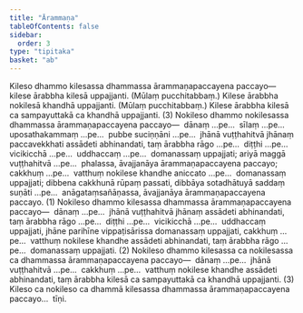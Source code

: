 ```yaml
---
title: "Ārammaṇa"
tableOfContents: false
sidebar:
  order: 3
type: "tipitaka"
basket: "ab"
---
```



<DynamicBreadcrumb />

<Division number="17">

<Paragraph number="3858">
Kileso dhammo kilesassa dhammassa ārammaṇapaccayena paccayo—  kilese ārabbha kilesā uppajjanti. (Mūlaṃ pucchitabbaṃ.) Kilese ārabbha nokilesā khandhā uppajjanti. (Mūlaṃ pucchitabbaṃ.) Kilese ārabbha kilesā ca sampayuttakā ca khandhā uppajjanti. (3)
</Paragraph>

</Division>
<Division number="18">

<Paragraph number="3859">
Nokileso dhammo nokilesassa dhammassa ārammaṇapaccayena paccayo—  dānaṃ …pe…  sīlaṃ …pe…  uposathakammaṃ …pe…  pubbe suciṇṇāni …pe…  jhānā vuṭṭhahitvā jhānaṃ paccavekkhati assādeti abhinandati, taṃ ārabbha rāgo …pe…  diṭṭhi …pe…  vicikicchā …pe…  uddhaccaṃ …pe…  domanassaṃ uppajjati; ariyā maggā vuṭṭhahitvā …pe…  phalassa, āvajjanāya ārammaṇapaccayena paccayo; cakkhuṃ …pe…  vatthuṃ nokilese khandhe aniccato …pe…  domanassaṃ uppajjati; dibbena cakkhunā rūpaṃ passati, dibbāya sotadhātuyā saddaṃ suṇāti …pe…  anāgataṃsañāṇassa, āvajjanāya ārammaṇapaccayena paccayo. (1)
</Paragraph>

<Paragraph number="3860">
Nokileso dhammo kilesassa dhammassa ārammaṇapaccayena paccayo—  dānaṃ …pe…  jhānā vuṭṭhahitvā jhānaṃ assādeti abhinandati, taṃ ārabbha rāgo …pe…  diṭṭhi …pe…  vicikicchā …pe…  uddhaccaṃ uppajjati, jhāne parihīne vippaṭisārissa domanassaṃ uppajjati, cakkhuṃ …pe…  vatthuṃ nokilese khandhe assādeti abhinandati, taṃ ārabbha rāgo …pe…  domanassaṃ uppajjati. (2)
</Paragraph>

<Paragraph number="3861">
Nokileso dhammo kilesassa ca nokilesassa ca dhammassa ārammaṇapaccayena paccayo—  dānaṃ …pe…  jhānā vuṭṭhahitvā …pe…  cakkhuṃ …pe…  vatthuṃ nokilese khandhe assādeti abhinandati, taṃ ārabbha kilesā ca sampayuttakā ca khandhā uppajjanti. (3)
</Paragraph>

<Paragraph number="3862">
Kileso ca nokileso ca dhammā kilesassa dhammassa ārammaṇapaccayena paccayo…  tīṇi.
</Paragraph>
</Division>